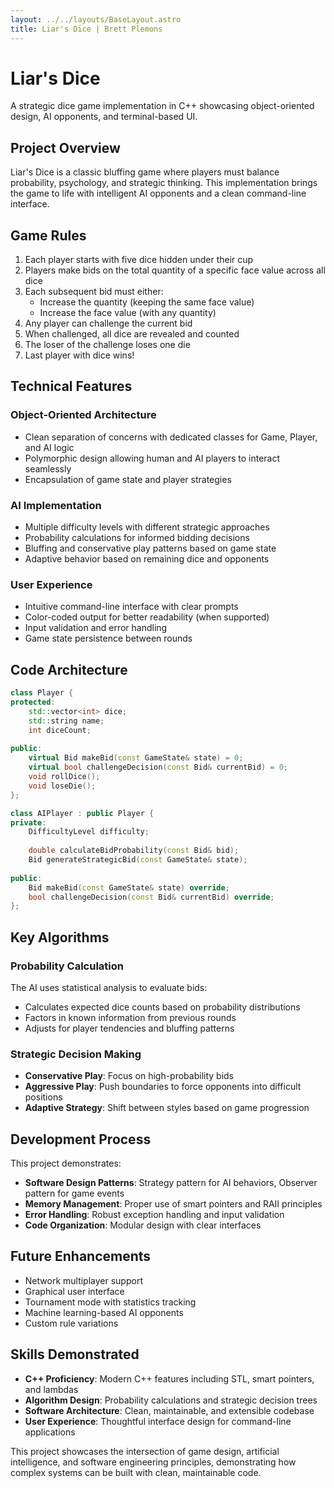 ```yaml
---
layout: ../../layouts/BaseLayout.astro
title: Liar's Dice | Brett Plemons
---
```


# Liar's Dice

A strategic dice game implementation in C++ showcasing object-oriented design, AI opponents, and terminal-based UI.

## Project Overview

Liar's Dice is a classic bluffing game where players must balance probability, psychology, and strategic thinking. This implementation brings the game to life with intelligent AI opponents and a clean command-line interface.

## Game Rules

1. Each player starts with five dice hidden under their cup
2. Players make bids on the total quantity of a specific face value across all dice
3. Each subsequent bid must either:
   - Increase the quantity (keeping the same face value)
   - Increase the face value (with any quantity)
4. Any player can challenge the current bid
5. When challenged, all dice are revealed and counted
6. The loser of the challenge loses one die
7. Last player with dice wins!

## Technical Features

### Object-Oriented Architecture
- Clean separation of concerns with dedicated classes for Game, Player, and AI logic
- Polymorphic design allowing human and AI players to interact seamlessly
- Encapsulation of game state and player strategies

### AI Implementation
- Multiple difficulty levels with different strategic approaches
- Probability calculations for informed bidding decisions
- Bluffing and conservative play patterns based on game state
- Adaptive behavior based on remaining dice and opponents

### User Experience
- Intuitive command-line interface with clear prompts
- Color-coded output for better readability (when supported)
- Input validation and error handling
- Game state persistence between rounds

## Code Architecture

```cpp
class Player {
protected:
    std::vector<int> dice;
    std::string name;
    int diceCount;
    
public:
    virtual Bid makeBid(const GameState& state) = 0;
    virtual bool challengeDecision(const Bid& currentBid) = 0;
    void rollDice();
    void loseDie();
};

class AIPlayer : public Player {
private:
    DifficultyLevel difficulty;
    
    double calculateBidProbability(const Bid& bid);
    Bid generateStrategicBid(const GameState& state);
    
public:
    Bid makeBid(const GameState& state) override;
    bool challengeDecision(const Bid& currentBid) override;
};
```

## Key Algorithms

### Probability Calculation
The AI uses statistical analysis to evaluate bids:
- Calculates expected dice counts based on probability distributions
- Factors in known information from previous rounds
- Adjusts for player tendencies and bluffing patterns

### Strategic Decision Making
- **Conservative Play**: Focus on high-probability bids
- **Aggressive Play**: Push boundaries to force opponents into difficult positions
- **Adaptive Strategy**: Shift between styles based on game progression

## Development Process

This project demonstrates:
- **Software Design Patterns**: Strategy pattern for AI behaviors, Observer pattern for game events
- **Memory Management**: Proper use of smart pointers and RAII principles
- **Error Handling**: Robust exception handling and input validation
- **Code Organization**: Modular design with clear interfaces

## Future Enhancements

- Network multiplayer support
- Graphical user interface
- Tournament mode with statistics tracking
- Machine learning-based AI opponents
- Custom rule variations

## Skills Demonstrated

- **C++ Proficiency**: Modern C++ features including STL, smart pointers, and lambdas
- **Algorithm Design**: Probability calculations and strategic decision trees
- **Software Architecture**: Clean, maintainable, and extensible codebase
- **User Experience**: Thoughtful interface design for command-line applications

This project showcases the intersection of game design, artificial intelligence, and software engineering principles, demonstrating how complex systems can be built with clean, maintainable code.